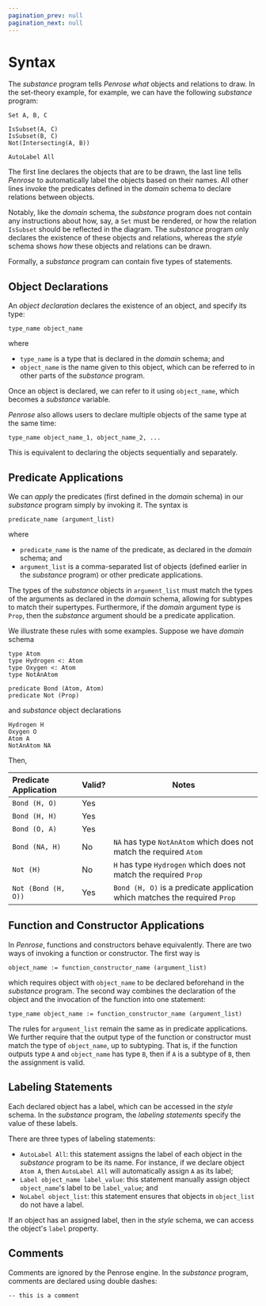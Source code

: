 ```yaml
---
pagination_prev: null
pagination_next: null
---
```


# Syntax

The _substance_ program tells _Penrose_ _what_ objects and relations to draw. In the set-theory example, for example, we can have the following _substance_ program:

```
Set A, B, C

IsSubset(A, C)
IsSubset(B, C)
Not(Intersecting(A, B))

AutoLabel All
```

The first line declares the objects that are to be drawn, the last line tells _Penrose_ to automatically label the objects based on their names. All other lines invoke the predicates defined in the _domain_ schema to declare relations between objects.

Notably, like the _domain_ schema, the _substance_ program does not contain any instructions about how, say, a `Set` must be rendered, or how the relation `IsSubset` should be reflected in the diagram. The _substance_ program only declares the existence of these objects and relations, whereas the _style_ schema shows _how_ these objects and relations can be drawn.

Formally, a _substance_ program can contain five types of statements.

## Object Declarations

An _object declaration_ declares the existence of an object, and specify its type:

```
type_name object_name
```

where

- `type_name` is a type that is declared in the _domain_ schema; and
- `object_name` is the name given to this object, which can be referred to in other parts of the _substance_ program.

Once an object is declared, we can refer to it using `object_name`, which becomes a _substance_ variable.

_Penrose_ also allows users to declare multiple objects of the same type at the same time:

```
type_name object_name_1, object_name_2, ...
```

This is equivalent to declaring the objects sequentially and separately.

## Predicate Applications

We can _apply_ the predicates (first defined in the _domain_ schema) in our _substance_ program simply by invoking it. The syntax is

```
predicate_name (argument_list)
```

where

- `predicate_name` is the name of the predicate, as declared in the _domain_ schema; and
- `argument_list` is a comma-separated list of objects (defined earlier in the _substance_ program) or other predicate applications.

The types of the _substance_ objects in `argument_list` must match the types of the arguments as declared in the _domain_ schema, allowing for subtypes to match their supertypes. Furthermore, if the _domain_ argument type is `Prop`, then the _substance_ argument should be a predicate application.

We illustrate these rules with some examples. Suppose we have _domain_ schema

```
type Atom
type Hydrogen <: Atom
type Oxygen <: Atom
type NotAnAtom

predicate Bond (Atom, Atom)
predicate Not (Prop)
```

and _substance_ object declarations

```
Hydrogen H
Oxygen O
Atom A
NotAnAtom NA
```

Then,

| Predicate Application | Valid? | Notes                                                                      |
| :-------------------- | :----- | -------------------------------------------------------------------------- |
| `Bond (H, O)`         | Yes    |
| `Bond (H, H)`         | Yes    |
| `Bond (O, A)`         | Yes    |
| `Bond (NA, H)`        | No     | `NA` has type `NotAnAtom` which does not match the required `Atom`         |
| `Not (H)`             | No     | `H` has type `Hydrogen` which does not match the required `Prop`           |
| `Not (Bond (H, O))`   | Yes    | `Bond (H, O)` is a predicate application which matches the required `Prop` |

## Function and Constructor Applications

In _Penrose_, functions and constructors behave equivalently. There are two ways of invoking a function or constructor. The first way is

```
object_name := function_constructor_name (argument_list)
```

which requires object with `object_name` to be declared beforehand in the _substance_ program. The second way combines the declaration of the object and the invocation of the function into one statement:

```
type_name object_name := function_constructor_name (argument_list)
```

The rules for `argument_list` remain the same as in predicate applications. We further require that the output type of the function or constructor must match the type of `object_name`, up to subtyping. That is, if the function outputs type `A` and `object_name` has type `B`, then if `A` is a subtype of `B`, then the assignment is valid.

## Labeling Statements

Each declared object has a label, which can be accessed in the _style_ schema. In the _substance_ program, the _labeling statements_ specify the value of these labels.

There are three types of labeling statements:

- `AutoLabel All`: this statement assigns the label of each object in the _substance_ program to be its name. For instance, if we declare object `Atom A`, then `AutoLabel All` will automatically assign `A` as its label;
- `Label object_name label_value`: this statement manually assign object `object_name`'s label to be `label_value`; and
- `NoLabel object_list`: this statement ensures that objects in `object_list` do not have a label.

If an object has an assigned label, then in the _style_ schema, we can access the object's `label` property.

## Comments

Comments are ignored by the Penrose engine. In the _substance_ program, comments are declared using double dashes:

```
-- this is a comment
```
